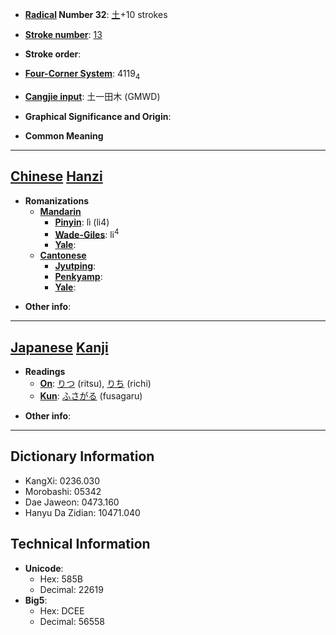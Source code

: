 * '''[[Wiktionary:Chinese radical index| Radical]] Number 32''': [[Wiktionary:Chinese radical index 土|土]]+10 strokes

* '''[[Wiktionary:Chinese total strokes index|Stroke number]]''': [[Wiktionary:Chinese total strokes index 13|13]]

* '''Stroke order''': 

* '''[[Wiktionary:Chinese four corner index|Four-Corner System]]''': 4119<sub>4</sub>

* '''[[Wiktionary:Chinese Cangjie index|Cangjie input]]''': 土一田木 (GMWD)

* '''Graphical Significance and Origin''': 

* '''Common Meaning'''

----

== [[Chinese]] [[Hanzi]] ==

* '''Romanizations'''
** '''[[Mandarin]]'''
*** '''[[Pinyin]]''': lì (li4)
*** '''[[Wade-Giles]]''': li<sup>4</sup>
*** '''[[Yale]]''': 
** '''[[Cantonese]]'''
*** '''[[Jyutping]]''':
*** '''[[Penkyamp]]''': 
*** '''[[Yale]]''': 

* '''Other info''': 

----

== [[Japanese]] [[Kanji]] ==

* '''Readings'''
** '''[[On]]''': [[りつ]] (ritsu), [[りち]] (richi)
** '''[[Kun]]''': [[ふさがる]] (fusagaru)

* '''Other info''':  

----

== Dictionary Information ==

* KangXi: 0236.030
* Morobashi: 05342
* Dae Jaweon: 0473.160
* Hanyu Da Zidian: 10471.040

== Technical Information ==

* '''Unicode''':
** Hex: 585B
** Decimal: 22619
* '''Big5''':
** Hex: DCEE
** Decimal: 56558
